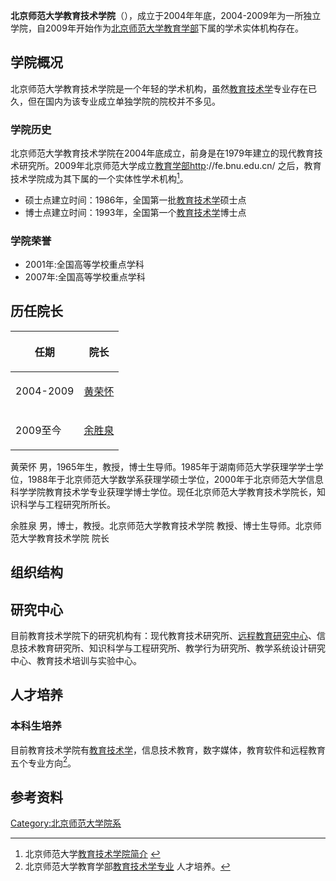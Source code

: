 '''北京师范大学教育技术学院'''（{{lang-en|Beijing Normal University the School of Educational Technology}}），成立于2004年年底，2004-2009年为一所独立学院，自2009年开始作为[[北京师范大学|北京师范大学]][[教育学部|教育学部]]下属的学术实体机构存在。

==学院概况==
北京师范大学教育技术学院是一个年轻的学术机构，虽然[[教育技术学|教育技术学]]专业存在已久，但在国内为该专业成立单独学院的院校并不多见。
===学院历史===
北京师范大学教育技术学院在2004年底成立，前身是在1979年建立的现代教育技术研究所。2009年北京师范大学成立[[教育学部|教育学部]]http://fe.bnu.edu.cn/{{Wayback|url=http://fe.bnu.edu.cn/ |date=20100126003740 }}     之后，教育技术学院成为其下属的一个实体性学术机构<ref name="教育技术学院概况">北京师范大学[http://set.bnu.edu.cn:8888/news.do?method=newsIndex&newsid=402880002252a53d0122534d194b0032 教育技术学院简介] {{Wayback|url=http://set.bnu.edu.cn:8888/news.do?method=newsIndex&newsid=402880002252a53d0122534d194b0032 |date=20100317132837 }}</ref>。
*硕士点建立时间：1986年，全国第一批[[教育技术学|教育技术学]]硕士点
*博士点建立时间：1993年，全国第一个[[教育技术学|教育技术学]]博士点

===学院荣誉===
*2001年:全国高等学校重点学科
*2007年:全国高等学校重点学科

==历任院长==
{| class="wikitable"
|-
! 任期!! 院长
|-
| 2004-2009 || [[黄荣怀|黄荣怀]]    
|-
| 2009至今|| [[余胜泉|余胜泉]]
|}

黄荣怀
男，1965年生，教授，博士生导师。1985年于湖南师范大学获理学学士学位，1988年于北京师范大学数学系获理学硕士学位，2000年于北京师范大学信息科学学院教育技术学专业获理学博士学位。现任北京师范大学教育技术学院长，知识科学与工程研究所所长。



余胜泉 
男，博士，教授。北京师范大学教育技术学院 教授、博士生导师。北京师范大学教育技术学院 院长

==组织结构==
==研究中心==
目前教育技术学院下的研究机构有：现代教育技术研究所、[[远程教育研究中心|远程教育研究中心]]、信息技术教育研究所、知识科学与工程研究所、教学行为研究所、教学系统设计研究中心、教育技术培训与实验中心。
==人才培养==
===本科生培养===
目前教育技术学院有[[教育技术学|教育技术学]]，信息技术教育，数字媒体，教育软件和远程教育五个专业方向<ref name="教育技术学院人才培养">北京师范大学教育学部[http://fe.bnu.edu.cn/html/1/n/20100831/2251.htm 教育技术学专业] {{Wayback|url=http://fe.bnu.edu.cn/html/1/n/20100831/2251.htm |date=20110522022842 }}人才培养。</ref>。

==参考资料==
<references />


{{北京师范大学序列}}
[[Category:北京师范大学院系|Category:北京师范大学院系]]